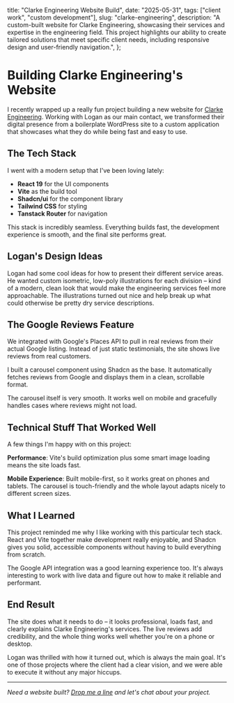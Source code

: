   title: "Clarke Engineering Website Build",
  date: "2025-05-31",
  tags: ["client work", "custom development"],
  slug: "clarke-engineering",
  description:
    "A custom-built website for Clarke Engineering, showcasing their services and expertise in the engineering field. This project highlights our ability to create tailored solutions that meet specific client needs, including responsive design and user-friendly navigation.",
};

# Building Clarke Engineering's Website

I recently wrapped up a really fun project building a new website for [Clarke Engineering](https://clarkeeng.ca). Working with Logan as our main contact, we transformed their digital presence from a boilerplate WordPress site to a custom application that showcases what they do while being fast and easy to use.

## The Tech Stack

I went with a modern setup that I've been loving lately:

- **React 19** for the UI components
- **Vite** as the build tool
- **Shadcn/ui** for the component library
- **Tailwind CSS** for styling
- **Tanstack Router** for navigation

This stack is incredibly seamless. Everything builds fast, the development experience is smooth, and the final site performs great.

## Logan's Design Ideas

Logan had some cool ideas for how to present their different service areas. He wanted custom isometric, low-poly illustrations for each division – kind of a modern, clean look that would make the engineering services feel more approachable. The illustrations turned out nice and help break up what could otherwise be pretty dry service descriptions.

## The Google Reviews Feature

We integrated with Google's Places API to pull in real reviews from their actual Google listing. Instead of just static testimonials, the site shows live reviews from real customers.

I built a carousel component using Shadcn as the base. It automatically fetches reviews from Google and displays them in a clean, scrollable format.

The carousel itself is very smooth. It works well on mobile and gracefully handles cases where reviews might not load.

## Technical Stuff That Worked Well

A few things I'm happy with on this project:

**Performance**: Vite's build optimization plus some smart image loading means the site loads fast.

**Mobile Experience**: Built mobile-first, so it works great on phones and tablets. The carousel is touch-friendly and the whole layout adapts nicely to different screen sizes.

## What I Learned

This project reminded me why I like working with this particular tech stack. React and Vite together make development really enjoyable, and Shadcn gives you solid, accessible components without having to build everything from scratch.

The Google API integration was a good learning experience too. It's always interesting to work with live data and figure out how to make it reliable and performant.

## End Result

The site does what it needs to do – it looks professional, loads fast, and clearly explains Clarke Engineering's services. The live reviews add credibility, and the whole thing works well whether you're on a phone or desktop.

Logan was thrilled with how it turned out, which is always the main goal. It's one of those projects where the client had a clear vision, and we were able to execute it without any major hiccups.

---

_Need a website built? [Drop me a line](/contact) and let's chat about your project._
